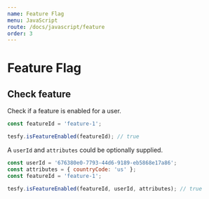 ```yaml
---
name: Feature Flag
menu: JavaScript
route: /docs/javascript/feature
order: 3
---
```


# Feature Flag

## Check feature

Check if a feature is enabled for a user.

```javascript
const featureId = 'feature-1';

tesfy.isFeatureEnabled(featureId); // true
```

A `userId` and `attributes` could be optionally supplied.

```javascript
const userId = '676380e0-7793-44d6-9189-eb5868e17a86';
const attributes = { countryCode: 'us' };
const featureId = 'feature-1';

tesfy.isFeatureEnabled(featureId, userId, attributes); // true
```
